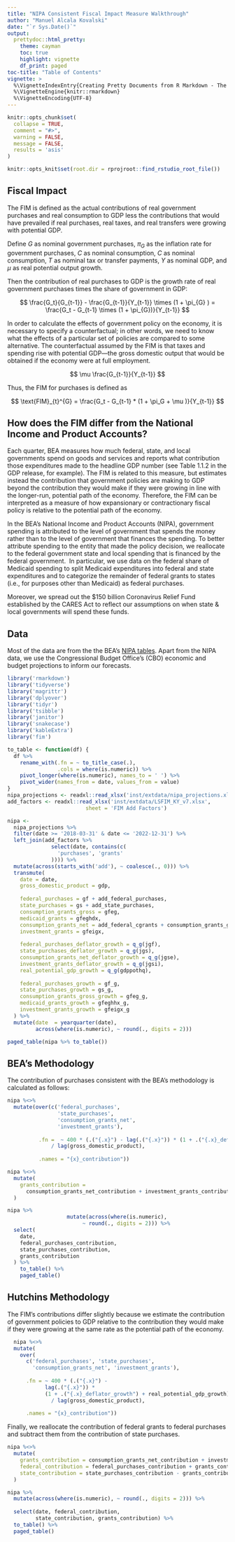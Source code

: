 ```yaml
---
title: "NIPA Consistent Fiscal Impact Measure Walkthrough"
author: "Manuel Alcala Kovalski"
date: "`r Sys.Date()`"
output:
  prettydoc::html_pretty:
    theme: cayman
    toc: true
    highlight: vignette
    df_print: paged
toc-title: "Table of Contents"
vignette: >
  %\VignetteIndexEntry{Creating Pretty Documents from R Markdown - The Architect Theme}
  %\VignetteEngine{knitr::rmarkdown}
  %\VignetteEncoding{UTF-8}
---
```


```r
knitr::opts_chunk$set(
  collapse = TRUE,
  comment = "#>",
  warning = FALSE,
  message = FALSE,
  results = 'asis'
)

knitr::opts_knit$set(root.dir = rprojroot::find_rstudio_root_file())
```

## **Fiscal Impact**

The FIM is defined as the actual contributions of real government purchases and real consumption to GDP less the contributions that would have prevailed if real purchases, real taxes, and real transfers were growing with potential GDP.

Define $G$ as nominal government purchases, $\pi_{G}$ as the inflation rate for government purchases, $C$ as nominal consumption, $C$ as nominal consumption, $T$ as nominal tax or transfer payments, $Y$ as nominal GDP, and $\mu$ as real potential output growth.

Then the contribution of real purchases to GDP is the growth rate of real government purchases times the share of government in GDP:

$$
\frac{G_t}{G_{t-1}} - \frac{G_{t-1}}{Y_{t-1}} \times (1 + \pi_{G} ) = \frac{G_t - G_{t-1} \times (1 + \pi_{G})}{Y_{t-1}}
$$

In order to calculate the effects of government policy on the economy, it is necessary to specify a counterfactual; in other words, we need to know what the effects of a particular set of policies are compared to some alternative.
The counterfactual assumed by the FIM is that taxes and spending rise with potential GDP---the gross domestic output that would be obtained if the economy were at full employment.

$$
\mu \frac{G_{t-1}}{Y_{t-1}}
$$

Thus, the FIM for purchases is defined as

$$
\text{FIM}_{t}^{G} = \frac{G_t - G_{t-1} * (1 + \pi_G + \mu )}{Y_{t-1}}
$$

## **How does the FIM differ from the National Income and Product Accounts?**

Each quarter, BEA measures how much federal, state, and local governments spend on goods and services and reports what contribution those expenditures made to the headline GDP number (see Table 1.1.2 in the GDP release, for example).
The FIM is related to this measure, but estimates instead the contribution that government policies are making to GDP beyond the contribution they would make if they were growing in line with the longer-run, potential path of the economy.
Therefore, the FIM can be interpreted as a measure of how expansionary or contractionary fiscal policy is relative to the potential path of the economy.

In the BEA's National Income and Product Accounts (NIPA), government spending is attributed to the level of government that spends the money rather than to the level of government that finances the spending.
To better attribute spending to the entity that made the policy decision, we reallocate to the federal government state and local spending that is financed by the federal government. 
In particular, we use data on the federal share of Medicaid spending to split Medicaid expenditures into federal and state expenditures and to categorize the remainder of federal grants to states (i.e., for purposes other than Medicaid) as federal purchases.

Moreover, we spread out the \$150 billion Coronavirus Relief Fund established by the CARES Act to reflect our assumptions on when state & local governments will spend these funds.

## **Data**

Most of the data are from the the BEA's [NIPA tables](https://apps.bea.gov/iTable/iTable.cfm?reqid=19&step=2#reqid=19&step=2&isuri=1&1921=survey).
Apart from the NIPA data, we use the Congressional Budget Office's (CBO) economic and budget projections to inform our forecasts.

```r
library('rmarkdown')
library('tidyverse')
library('magrittr')
library('dplyover')
library('tidyr')
library('tsibble')
library('janitor')
library('snakecase')
library('kableExtra')
library('fim')
```

```r
to_table <- function(df) {
  df %>%
    rename_with(.fn = ~ to_title_case(.),
                .cols = where(is.numeric)) %>%
    pivot_longer(where(is.numeric), names_to = ' ') %>%
    pivot_wider(names_from = date, values_from = value)
}
nipa_projections <- readxl::read_xlsx('inst/extdata/nipa_projections.xlsx')
add_factors <- readxl::read_xlsx('inst/extdata/LSFIM_KY_v7.xlsx', 
                         sheet = 'FIM Add Factors')
```

```r
nipa <-
  nipa_projections %>%
  filter(date >= '2018-03-31' & date <= '2022-12-31') %>%
  left_join(add_factors %>%
              select(date, contains(c(
                'purchases', 'grants'
              )))) %>%
  mutate(across(starts_with('add'), ~ coalesce(., 0))) %>%
  transmute(
    date = date,
    gross_domestic_product = gdp,
    
    federal_purchases = gf + add_federal_purchases,
    state_purchases = gs + add_state_purchases,
    consumption_grants_gross = gfeg,
    medicaid_grants = gfeghdx,
    consumption_grants_net = add_federal_cgrants + consumption_grants_gross - medicaid_grants,
    investment_grants = gfeigx,
    
    federal_purchases_deflator_growth = q_g(jgf),
    state_purchases_deflator_growth = q_g(jgs),
    consumption_grants_net_deflator_growth = q_g(jgse),
    investment_grants_deflator_growth = q_g(jgsi),
    real_potential_gdp_growth = q_g(gdppothq),
    
    federal_purchases_growth = gf_g,
    state_purchases_growth = gs_g,
    consumption_grants_gross_growth = gfeg_g,
    medicaid_grants_growth = gfeghhx_g,
    investment_grants_growth = gfeigx_g
  ) %>%
  mutate(date  = yearquarter(date),
         across(where(is.numeric), ~ round(., digits = 2)))

paged_table(nipa %>% to_table())
```

## **BEA's Methodology**

The contribution of purchases consistent with the BEA's methodology is calculated as follows:

```r
nipa %<>%
  mutate(over(c('federal_purchases', 
                'state_purchases', 
                'consumption_grants_net', 
                'investment_grants'),
              
          .fn =  ~ 400 * (.("{.x}") - lag(.("{.x}")) * (1 + .("{.x}_deflator_growth"))) 
              / lag(gross_domestic_product),
              
          .names = "{x}_contribution"))
```

```r
nipa %<>%
  mutate(
    grants_contribution = 
      consumption_grants_net_contribution + investment_grants_contribution
  )
```

```r
nipa %>%
                   mutate(across(where(is.numeric),
                        ~ round(., digits = 2))) %>%
  select(
    date,
    federal_purchases_contribution,
    state_purchases_contribution,
    grants_contribution
  ) %>%
    to_table() %>%
    paged_table()
```

## **Hutchins Methodology**

The FIM's contributions differ slightly because we estimate the contribution of government policies to GDP relative to the contribution they would make if they were growing at the same rate as the potential path of the economy.

```r
  nipa %<>%
  mutate(
    over(
      c('federal_purchases', 'state_purchases', 
        'consumption_grants_net', 'investment_grants'),
      
      .fn = ~ 400 * (.("{.x}") - 
            lag(.("{.x}")) * 
            (1 + .("{.x}_deflator_growth") + real_potential_gdp_growth)) 
              / lag(gross_domestic_product),
      
      .names = "{x}_contribution")) 
```

Finally, we reallocate the contribution of federal grants to federal purchases and subtract them from the contribution of state purchases.

```r
nipa %<>%
  mutate(
    grants_contribution = consumption_grants_net_contribution + investment_grants_contribution,
    federal_contribution = federal_purchases_contribution + grants_contribution,
    state_contribution = state_purchases_contribution - grants_contribution
  )
```

```r
nipa %>%
  mutate(across(where(is.numeric), ~ round(., digits = 2))) %>%
    
  select(date, federal_contribution,
         state_contribution, grants_contribution) %>%
  to_table() %>%
  paged_table()
```
